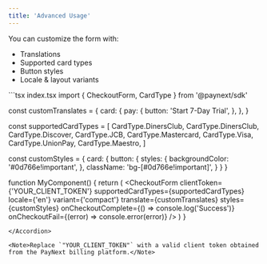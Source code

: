 ```yaml
---
title: 'Advanced Usage'
---
```


You can customize the form with:

- Translations
- Supported card types
- Button styles
- Locale & layout variants

<Accordion title="CheckoutForm example">
```tsx index.tsx
import { CheckoutForm, CardType } from '@paynext/sdk'

const customTranslates = {
  card: {
    pay: {
      button: 'Start 7-Day Trial',
    },
  },
}

const supportedCardTypes = [
  CardType.DinersClub,
  CardType.DinersClub,
  CardType.Discover,
  CardType.JCB,
  CardType.Mastercard,
  CardType.Visa,
  CardType.UnionPay,
  CardType.Maestro,
]

const customStyles = {
  card: {
    button: {
      styles: {
        backgroundColor: '#0d766e!important',
      },
      className: 'bg-[#0d766e!important]',
    }
  }
}

function MyComponent() {
  return (
    <CheckoutForm
      clientToken={'YOUR_CLIENT_TOKEN'}
      supportedCardTypes={supportedCardTypes}
      locale={'en'}
      variant={'compact'}
      translate={customTranslates}
      styles={customStyles}
      onCheckoutComplete={() => console.log('Success')}
      onCheckoutFail={(error) => console.error(error)}
    />
  )
}
```
</Accordion>

<Note>Replace `"YOUR_CLIENT_TOKEN"` with a valid client token obtained from the PayNext billing platform.</Note>
